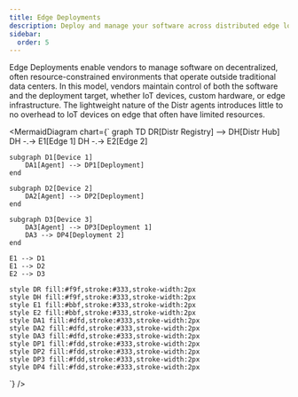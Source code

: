 ```yaml
---
title: Edge Deployments
description: Deploy and manage your software across distributed edge locations, IoT devices, and specialized hardware with centralized control.
sidebar:
  order: 5
---
```



Edge Deployments enable vendors to manage software on decentralized, often resource-constrained environments that operate outside traditional data centers.
In this model, vendors maintain control of both the software and the deployment target, whether IoT devices, custom hardware, or edge infrastructure.
The lightweight nature of the Distr agents introduces little to no overhead to IoT devices on edge that often have limited resources.

<MermaidDiagram
  chart={`
graph TD
    DR[Distr Registry] --> DH[Distr Hub]
    DH -.-> E1[Edge 1]
    DH -.-> E2[Edge 2]

    subgraph D1[Device 1]
        DA1[Agent] --> DP1[Deployment]
    end

    subgraph D2[Device 2]
        DA2[Agent] --> DP2[Deployment]
    end

    subgraph D3[Device 3]
        DA3[Agent] --> DP3[Deployment 1]
        DA3 --> DP4[Deployment 2]
    end

    E1 --> D1
    E1 --> D2
    E2 --> D3

    style DR fill:#f9f,stroke:#333,stroke-width:2px
    style DH fill:#f9f,stroke:#333,stroke-width:2px
    style E1 fill:#bbf,stroke:#333,stroke-width:2px
    style E2 fill:#bbf,stroke:#333,stroke-width:2px
    style DA1 fill:#dfd,stroke:#333,stroke-width:2px
    style DA2 fill:#dfd,stroke:#333,stroke-width:2px
    style DA3 fill:#dfd,stroke:#333,stroke-width:2px
    style DP1 fill:#fdd,stroke:#333,stroke-width:2px
    style DP2 fill:#fdd,stroke:#333,stroke-width:2px
    style DP3 fill:#fdd,stroke:#333,stroke-width:2px
    style DP4 fill:#fdd,stroke:#333,stroke-width:2px

`}
/>
